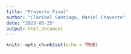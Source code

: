 ```yaml
---
title: "Proyecto Final"
author: "Claribel Santiago, Mariel Chaveste"
date: "2023-05-25"
output: html_document
---
```


```r
knitr::opts_chunk$set(echo = TRUE)
```

